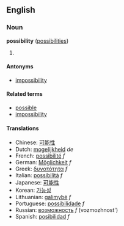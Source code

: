 ==English==
===Noun===
'''possibility''' ([[possibilities]])

# {{stub}}

====Antonyms====
*[[impossibility]]

====Related terms====
*[[possible]]
*[[impossibility]]

====Translations====
*Chinese: [[可能性]]
*Dutch: [[mogelijkheid]] ''de''
*French: [[possibilité]] ''f''
*German: [[Möglichkeit]] ''f''
*Greek: [[δυνατότητα]] ''f''
*Italian: [[possibilità]] ''f''
*Japanese: [[可能性]]
*Korean: [[가능성]]
*Lithuanian: [[galimybė]] ''f''
*Portuguese: [[possibilidade]] ''f''
*Russian: [[возможность]] ''f'' (vozmozhnost')
*Spanish: [[posibilidad]] ''f''